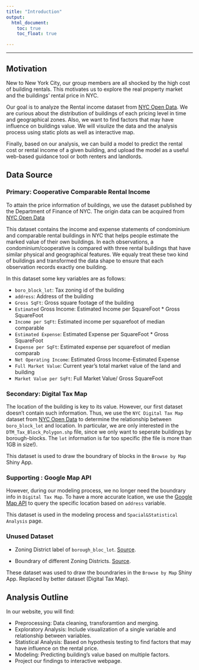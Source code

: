 ```yaml
---
title: "Introduction"
output: 
  html_document:
    toc: true
    toc_float: true

---
```


---------------

## Motivation

New to New York City, our group members are all shocked by the high cost of building rentals. This motivates us to explore the real property market and the buildings' rental price in NYC.

Our goal is to analyze the Rental income dataset from [NYC Open Data](https://opendata.cityofnewyork.us/). We are curious about the distribution of buildings of each pricing level in time and geographical zones. Also, we want to find factors that may have influence on buildings value. We will visulize the data and the analysis process using static plots as well as interactive map.

Finally, based on our analysis, we can build a model to predict the rental cost or rental income of a given building, and upload the model as a useful web-based guidance tool or both renters and landlords.


## Data Source

### Primary: Cooperative Comparable Rental Income

To attain the price information of buildings, we use the dataset published by the Department of Finance of NYC. The origin data can be acquired from [NYC Open Data](https://data.cityofnewyork.us/City-Government/DOF-Cooperative-Comparable-Rental-Income-Citywide-/myei-c3fa)

This dataset contains the income and expense statements of condominium and comparable rental buildings in NYC that helps people estimate the marked value of their own buildings. In each observations, a condominium/cooperative is compared with three rental buildings that have similar physical and geographical features.  We equaly treat these two kind of buildings and transformed the data shape to ensure that each observation records exactly one building.

In this dataset some key variables are as follows:

- `boro_block_lot`: Tax zoning id of the building
- `address`: Address of the building
- `Gross SqFt`: Gross square footage of the building
- `Estimated` Gross Income: Estimated Income per SquareFoot * Gross SquareFoot
- `Income per SqFt`: Estimated income per squarefoot of median comparable
- `Estimated Expense`: Estimated Expense per SquareFoot * Gross SquareFoot
- `Expense per SqFt`: Estimated expense per squarefoot of median comparab
- `Net Operating Income`: Estimated Gross Income-Estimated Expense
- `Full Market Value`: Current year’s total market value of the land and building
- `Market Value per SqFt`: Full Market Value/ Gross SquareFoot

### Secondary: Digital Tax Map

The location of the building is key to its value. However, our first dataset doesn't contain such information. Thus, we use the `NYC Digital Tax Map` dataset from [NYC Open Data](https://data.cityofnewyork.us/Housing-Development/Department-of-Finance-Digital-Tax-Map/smk3-tmxj) to determine the relationship between  `boro_block_lot` and location. In particular, we are only interested in the `DTM_Tax_Block_Polygon.shp` file, since we only want to seperate buildings by borough-blocks. The `lot` information is far too specific (the file is more than 1GB in size!).

This dataset is used to draw the boundrary of blocks in the `Browse by Map` Shiny App.

### Supporting : Google Map API

However, during our modeling process, we no longer need the boundrary info in `Digital Tax Map`. To have a more accurate lcation, we use the [Google Map API](https://developers.google.com/maps/documentation/places/web-service/search?hl=en) to query the specific location based on `address` variable.

This dataset is used in the modeling process and  `Spacial&Statistical Analysis` page.


### Unused Dataset

- Zoning District label of `borough_bloc_lot`. [Source](https://data.cityofnewyork.us/City-Government/DOF-Cooperative-Comparable-Rental-Income-Citywide-/myei-c3fa). 

- Boundrary of different Zoning Districts. [Source](https://www.nyc.gov/site/planning/data-maps/open-data/dwn-gis-zoning.page).

These dataset was used to draw the boundraries in the `Browse by Map` Shiny App. Replaced by better dataset (Digital Tax Map).


## Analysis Outline

In our website, you will find:

- Preprocessing: Data cleaning, transforamtion and merging.
- Exploratory Analysis: Include visualization of a single variable and relationship between variables.
- Statistical Analysis: Based on hypothesis testing to find factors that may have influence on the rental price.
- Modeling: Predicting building's value based on multiple factors.
- Project our findings to interactive webpage.


